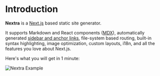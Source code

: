 
# Introduction

**Nextra** is a [Next.js](https://nextjs.org) based static site generator.

It supports Markdown and React components ([MDX](/features/mdx)), automatically
generated [sidebar and anchor links](/get-started#sidebar-and-anchor-links),
file-system based routing, built-in syntax highlighting, image optimization,
custom layouts, i18n, and all the features you love about Next.js.

Here's what you will get in 1 minute:

<Bleed>![Nextra Example](/demo.png)</Bleed>
<Counter />
<OverlayExample />
